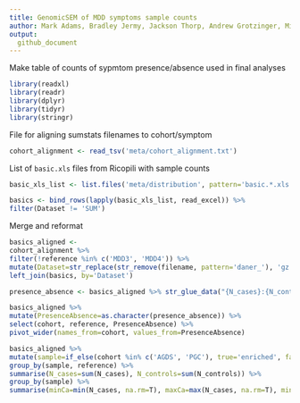 ```yaml
---
title: GenomicSEM of MDD symptoms sample counts
author: Mark Adams, Bradley Jermy, Jackson Thorp, Andrew Grotzinger, Michel Nivard 
output:
  github_document
---
```


Make table of counts of sypmtom presence/absence used in final analyses

```r

library(readxl)
library(readr)
library(dplyr)
library(tidyr)
library(stringr)

```

File for aligning sumstats filenames to cohort/symptom
```r

cohort_alignment <- read_tsv('meta/cohort_alignment.txt')

```

List of `basic.xls` files from Ricopili with sample counts

```r

basic_xls_list <- list.files('meta/distribution', pattern='basic.*.xls', full.names=TRUE)

basics <- bind_rows(lapply(basic_xls_list, read_excel)) %>%
filter(Dataset != 'SUM')

```

Merge and reformat

```r

basics_aligned <- 
cohort_alignment %>%
filter(!reference %in% c('MDD3', 'MDD4')) %>%
mutate(Dataset=str_replace(str_remove(filename, pattern='daner_'), 'gz', 'aligned.gz')) %>%
left_join(basics, by='Dataset') 

presence_absence <- basics_aligned %>% str_glue_data("{N_cases}:{N_controls}")

basics_aligned %>%
mutate(PresenceAbsence=as.character(presence_absence)) %>%
select(cohort, reference, PresenceAbsence) %>%
pivot_wider(names_from=cohort, values_from=PresenceAbsence)

basics_aligned %>%
mutate(sample=if_else(cohort %in% c('AGDS', 'PGC'), true='enriched', false='unselected')) %>%
group_by(sample, reference) %>%
summarise(N_cases=sum(N_cases), N_controls=sum(N_controls)) %>%
group_by(sample) %>%
summarise(minCa=min(N_cases, na.rm=T), maxCa=max(N_cases, na.rm=T), minCo=min(N_controls, na.rm=T), maxCo=max(N_controls, na.rm=T))

```
